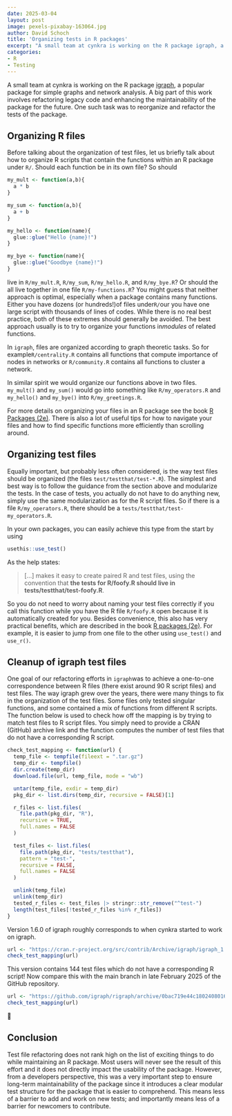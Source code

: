 ```yaml
---
date: 2025-03-04
layout: post
image: pexels-pixabay-163064.jpg
author: David Schoch
title: 'Organizing tests in R packages'
excerpt: "A small team at cynkra is working on the R package igraph, a popular package for simple graphs and network analysis. A big part of this work involves refactoring legacy code and enhancing the maintainability of the package for the future."
categories:
- R
- Testing
---
```


A small team at cynkra is working on the R package [igraph](https://r.igraph.org/), a popular package for simple graphs and network analysis.
A big part of this work involves refactoring legacy code and enhancing the maintainability of the package for the future.
One such task was to reorganize and refactor the tests of the package.

## Organizing R files

Before talking about the organization of test files, let us briefly talk about how to organize R scripts that contain the functions within an R package under `R/`.
Should each function be in its own file?
So should

```r
my_mult <- function(a,b){
  a * b
}

my_sum <- function(a,b){
  a + b
}

my_hello <- function(name){
  glue::glue("Hello {name}!")
}

my_bye <- function(name){
  glue::glue("Goodbye {name}!")
}
```

live in `R/my_mult.R`, `R/my_sum`, `R/my_hello.R`, and `R/my_bye.R`?
Or should the all live together in one file `R/my-functions.R`?
You might guess that neither approach is optimal, especially when a package contains many functions.
Either you have dozens (or hundreds!)of files under`R/`our you have one large script with thousands of lines of codes.
While there is no real best practice, both of these extremes should generally be avoided.
The best approach usually is to try to organize your functions in*modules* of related functions.

In `igraph`, files are organized according to graph theoretic tasks.
So for example`R/centrality.R` contains all functions that compute importance of nodes in networks or `R/community.R` contains all functions to cluster a network.

In similar spirit we would organize our functions above in two files. `my_mult()` and `my_sum()` would go into something like `R/my_operators.R` and `my_hello()` and `my_bye()` into `R/my_greetings.R`.

For more details on organizing your files in an R package see the book [R Packages (2e)](https://r-pkgs.org/code.html#sec-code-organising).
There is also a lot of useful tips for how to navigate your files and how to find specific functions more efficiently than scrolling around.

## Organizing test files

Equally important, but probably less often considered, is the way test files should be organized (the files `test/testthat/test-*.R`).
The simplest and best way is to follow the guidance from the section above and modularize the tests.
In the case of tests, you actually do not have to do anything new, simply use the same modularization as for the R script files.
So if there is a file `R/my_operators.R`, there should be a `tests/testthat/test-my_operators.R`.

In your own packages, you can easily achieve this type from the start by using

```r
usethis::use_test()
```

As the help states:

> [...] makes it easy to create paired R and test files, using the convention that **the tests for R/foofy.R should live in tests/testthat/test-foofy.R**.

So you do not need to worry about naming your test files correctly if you call this function while you have the R file `R/foofy.R` open because it is automatically created for you.
Besides convenience, this also has very practical benefits, which are described in the book [R packages (2e)](https://r-pkgs.org/testing-basics.html#create-a-test). 
For example, it is easier to jump from one file to the other using `use_test()` and `use_r()`.

## Cleanup of igraph test files

One goal of our refactoring efforts in `igraph`was to achieve a one-to-one correspondence between R files (there exist around 90 R script files) and test files.
The way igraph grew over the years, there were many things to fix in the organization of the test files.
Some files only tested singular functions, and some contained a mix of functions from different R scripts.
The function below is used to check how off the mapping is by trying to match test files to R script files.
You simply need to provide a CRAN (GitHub) archive link and the function computes the number of test files that do not have a corresponding R script.

```r
check_test_mapping <- function(url) {
  temp_file <- tempfile(fileext = ".tar.gz")
  temp_dir <- tempfile()
  dir.create(temp_dir)
  download.file(url, temp_file, mode = "wb")

  untar(temp_file, exdir = temp_dir)
  pkg_dir <- list.dirs(temp_dir, recursive = FALSE)[1]

  r_files <- list.files(
    file.path(pkg_dir, "R"),
    recursive = TRUE,
    full.names = FALSE
  )

  test_files <- list.files(
    file.path(pkg_dir, "tests/testthat"),
    pattern = "test-",
    recursive = FALSE,
    full.names = FALSE
  )

  unlink(temp_file)
  unlink(temp_dir)
  tested_r_files <- test_files |> stringr::str_remove("^test-")
  length(test_files[!tested_r_files %in% r_files])
}
```

Version 1.6.0 of igraph roughly corresponds to when cynkra started to work on igraph.

```r
url <- "https://cran.r-project.org/src/contrib/Archive/igraph/igraph_1.6.0.tar.gz"
check_test_mapping(url)
```

This version contains 144 test files which do not have a corresponding R script!
Now compare this with the main branch in late February 2025 of the GitHub repository.

```r
url <- "https://github.com/igraph/rigraph/archive/0bac719e44c18024080163f52fbce373ebd2c26b.tar.gz"
check_test_mapping(url)
```

🥳

## Conclusion

Test file refactoring does not rank high on the list of exciting things to do while maintaining an R package.
Most users will never see the result of this effort and it does not directly impact the usability of the package.
However, from a developers perspective, this was a very important step to ensure long-term maintainability of the package since it introduces a clear modular test structure for the package that is easier to comprehend.
This means less of a barrier to add and work on new tests; and importantly means less of a barrier for newcomers to contribute.

